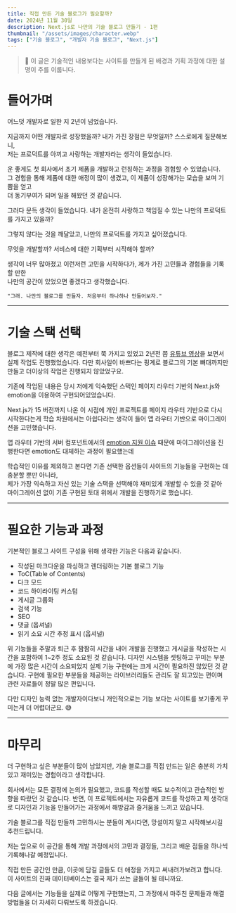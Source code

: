 ```yaml
---
title: 직접 만든 기술 블로그가 필요할까?
date: 2024년 11월 30일
description: Next.js로 나만의 기술 블로그 만들기 - 1편
thumbnail: "/assets/images/character.webp"
tags: ["기술 블로그", "개발자 기술 블로그", "Next.js"]
---
```


> 📍 이 글은 기술적인 내용보다는 사이트를 만들게 된 배경과 기획 과정에 대한 설명이 주를 이룹니다.

# 들어가며 

어느덧 개발자로 일한 지 2년이 넘었습니다.

지금까지 어떤 개발자로 성장했을까? 내가 가진 장점은 무엇일까? 스스로에게 질문해보니,  
저는 프로덕트를 아끼고 사랑하는 개발자라는 생각이 들었습니다.

운 좋게도 첫 회사에서 초기 제품을 개발하고 런칭하는 과정을 경험할 수 있었습니다.  
그 경험을 통해 제품에 대한 애정이 많이 생겼고, 이 제품이 성장해가는 모습을 보며 기쁨을 얻고  
더 동기부여가 되며 일을 해왔던 것 같습니다.

그러다 문득 생각이 들었습니다. 내가 온전히 사랑하고 책임질 수 있는 나만의 프로덕트를 가지고 있을까?  

그렇지 않다는 것을 깨달았고, 나만의 프로덕트를 가지고 싶어졌습니다.  

무엇을 개발할까? 서비스에 대한 기획부터 시작해야 할까?

생각이 너무 많아졌고 이런저런 고민을 시작하다가, 제가 가진 고민들과 경험들을 기록할 만한  
나만의 공간이 있었으면 좋겠다고 생각했습니다.

`"그래. 나만의 블로그를 만들자. 처음부터 하나하나 만들어보자."`

---

# 기술 스택 선택

블로그 제작에 대한 생각은 예전부터 쭉 가지고 있었고 2년전 쯤 [유튜브 영상](https://www.youtube.com/watch?v=hpSubvgSvxo)을 보면서 실제 작업도 진행했었습니다.
다만 회사일이 바쁘다는 핑계로 블로그의 기본 뼈대까지만 만들고 더이상의 작업은 진행되지 않았었구요.

기존에 작업된 내용은 당시 저에게 익숙했던 스택인 페이지 라우터 기반의 Next.js와 emotion을 이용하여 구현되어있었습니다.

Next.js가 15 버전까지 나온 이 시점에 개인 프로젝트를 페이지 라우터 기반으로 다시 시작한다는게 학습 차원에서는 아쉽다라는 생각이 들어 앱 라우터 기반으로 마이그레이션을 고민했습니다.

앱 라우터 기반의 서버 컴포넌트에서의 [emotion 지원 이슈](https://nextjs.org/docs/app/building-your-application/styling/css-in-js) 때문에 마이그레이션을 진행한다면 emotion도 대체하는 과정이 필요했는데

학습적인 이유를 제외하고 본다면 기존 선택한 옵션들이 사이트의 기능들을 구현하는 데 충분할 뿐만 아니라,  
제가 가장 익숙하고 자신 있는 기술 스택을 선택해야 재미있게 개발할 수 있을 것 같아  
마이그레이션 없이 기존 구현된 토대 위에서 개발을 진행하기로 했습니다. 

---

# 필요한 기능과 과정

기본적인 블로그 사이트 구성을 위해 생각한 기능은 다음과 같습니다.

- 작성된 마크다운을 파싱하고 렌더링하는 기본 블로그 기능
- ToC(Table of Contents)
- 다크 모드
- 코드 하이라이팅 커스텀
- 게시글 그룹화
- 검색 기능
- SEO
- 댓글 (옵셔널)
- 읽기 소요 시간 추정 표시 (옵셔널)

위 기능들을 주말과 퇴근 후 짬짬히 시간을 내어 개발을 진행했고 게시글을 작성하는 시간을 포함하여 1~2주 정도 소요된 것 같습니다.
디자인 시스템을 셋팅하고 꾸미는 부분에 가장 많은 시간이 소요되었지 실제 기능 구현에는 크게 시간이 필요하진 않았던 것 같습니다.
구현에 필요한 부분들을 제공하는 라이브러리들도 관리도 잘 되고있는 편이며 관련 자료들이 정말 많은 편입니다.

다만 디자인 능력 없는 개발자이다보니 개인적으로는 기능 보다는 사이트를 보기좋게 꾸미는게 더 어렵더군요. 😅

---

# 마무리

더 구현하고 싶은 부분들이 많이 남았지만, 기술 블로그를 직접 만드는 일은 충분히 가치 있고 재미있는 경험이라고 생각합니다.

회사에서는 모든 결정에 논의가 필요했고, 코드를 작성할 때도 보수적이고 관습적인 방향을 따랐던 것 같습니다. 
반면, 이 프로젝트에서는 자유롭게 코드를 작성하고 제 생각대로 디자인과 기능을 만들어가는 과정에서 해방감과 즐거움을 느끼고 있습니다.

기술 블로그를 직접 만들까 고민하시는 분들이 계시다면, 망설이지 말고 시작해보시길 추천드립니다.

저는 앞으로 이 공간을 통해 개발 과정에서의 고민과 결정들, 그리고 배운 점들을 하나씩 기록해나갈 예정입니다.

직접 만든 공간인 만큼, 이곳에 담길 글들도 더 애정을 가지고 써내려가보려고 합니다. 이 사이트의 진짜 데이터베이스는 결국 제가 쓰는 글들이 될 테니까요.

다음 글에서는 기능들을 실제로 어떻게 구현했는지, 그 과정에서 마주친 문제들과 해결 방법들을 더 자세히 다뤄보도록 하겠습니다.
